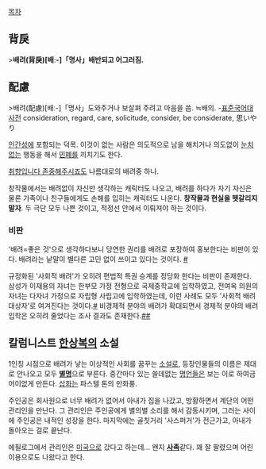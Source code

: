 [[목차]]

== 背戾 ==
>'''배려(背戾)[배ː-]「명사」배반되고 어그러짐.'''

== 配慮 ==
>배려(配慮)[배ː-]「명사」도와주거나 보살펴 주려고 마음을 씀. ≒배의. -[[표준국어대사전]]
consideration, regard, care, solicitude, consider, be considerate, 思いやり

[[인간성]]에 포함되는 덕목. 이것이 없는 사람은 의도적으로 남을 해치거나 의도없이 [[눈치]]없는 행동을 해서 [[민폐]]를 끼치기도 한다.

[[취향입니다 존중해주시죠]]도 나름대로의 배려중 하나.

창작물에서는 배려없이 자신만 생각하는 캐릭터도 나오고, 배려를 하다가 자기 자신은 물론 가족이나 친구들에게도 손해를 입히는 캐릭터도 나온다. '''창작물과 현실을 헷갈리지 말자'''. 두 극단 모두 나쁜 것이고, 적정선 안에서 이뤄져야 하는 것이다.

=== 비판 ===
'배려=좋은 것'으로 생각하다보니 당연한 권리를 배려로 포장하여 홍보한다는 비판이 있다. 배려라는 낱말이 별다른 고민 없이 쓰이고 있다는 것이다. [http://news.khan.co.kr/kh_news/khan_art_view.html?artid=201301172047005&code=990100 #]

규정화된 '사회적 배려'가 오히려 편법적 특권 승계를 정당화 한다는 비판이 존재한다. 삼성가 이재용의 자녀는 한부모 가정 전형으로 국제중학교에 입학하였고, 전여옥 의원의 자녀는 다자녀 가정으로 자립형 사립고에 입학하였는데, 이런 사례도 모두 '사회적 배려 대상자'로 여겨진다는 것이다.[http://www.hani.co.kr/arti/society/society_general/577168.html #] 비경제적 분야의 배려가 확대되면서 경제적 분야의 배려 입학은 오히려 줄었다는 조사 결과도 존재한다.[http://news20.busan.com/controller/newsController.jsp?newsId=20130228000131 #][http://www.seoul.co.kr/news/newsView.php?id=20130308800104 #]

== 칼럼니스트 [[한상복]]의 소설 ==
1인칭 시점으로 배려가 낳는 이상적인 사회를 꿈꾸는 [[소설]]로, 등장인물들의 이름은 제대로 안나오고 모두 '''[[별명]]'''으로 부른다. 중간마다 있는 쓸데없는 [[명언]]들은 보는 이로 하여금 어이없게 만든다. [[삽화]]는 파스텔 톤의 만화풍.

주인공은 회사원으로 너무 배려가 없어서 아내가 집을 나갔고, 방황하면서 계단의 어떤 관리인을 만난다. 그 관리인은 주인공에게 별의별 소리를 해서 감동시키며, 그러는 사이에 주인공은 내적인 성장을 한다. 마지막에는 골칫거리 '사스퍼거'가 전근가고, 아내가 돌아오는 걸로 끝난다. 

에필로그에서 관리인은 [[미국]]으로 갔다고 하는데... 왠지 '''[[사족]]'''같다.
꽤 잘 팔렸으며 어린이용으로도 나왔다고 한다.
